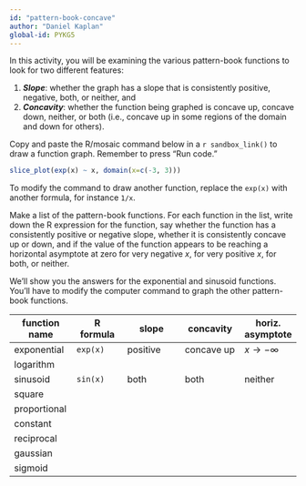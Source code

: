```yaml
---
id: "pattern-book-concave"
author: "Daniel Kaplan"
global-id: PYKG5
---
```


In this activity, you will be examining the various pattern-book functions to look for two different features:

1. ***Slope***: whether the graph has a slope that is consistently positive, negative, both, or neither, and 
2. ***Concavity***: whether the function being graphed is concave up, concave down, neither, or both (i.e., concave up in some regions of the domain and down for others).

::: {.scaffolding}
Copy and paste the R/mosaic command below in a `r sandbox_link()` to draw a function graph. Remember to press "Run code."
```r
slice_plot(exp(x) ~ x, domain(x=c(-3, 3)))
```
To modify the command to draw another function, replace the `exp(x)` with another formula, for instance `1/x`. 

:::



Make a list of the pattern-book functions. For each function in the list, write down the R expression for the function, say whether the function has a consistently positive or negative slope, whether it is consistently concave up or down, and if the value of the function appears to be reaching a horizontal asymptote at zero for very negative $x$, for very positive $x$, for both, or neither.

We'll show you the answers for the exponential and sinusoid functions. You'll have to modify the computer command to graph the other pattern-book functions.

function name | R formula  | slope         | concavity    | horiz. asymptote
--------------|------------|---------------|--------------|--------
exponential   | `exp(x)`   | positive      | concave up   | $x \rightarrow -\infty$
logarithm     |
sinusoid      | `sin(x)`   | both          | both         | neither
square        |
proportional  |
constant      |
reciprocal    |
gaussian      |
sigmoid       |


